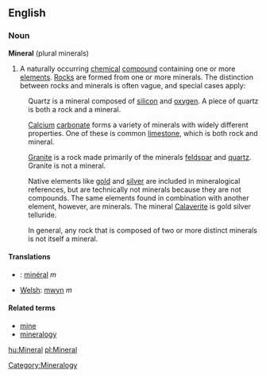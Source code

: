 ==English==
===Noun===
'''Mineral''' (plural minerals)

#A naturally occurring [[chemical]] [[compound]] containing one or more [[element]]s. [[Rock]]s are formed from one or more minerals. The distinction between rocks and minerals is often vague, and special cases apply:

:Quartz is a mineral composed of [[silicon]] and [[oxygen]]. A piece of quartz is both a rock and a mineral.

:[[Calcium]] [[carbonate]] forms a variety of minerals with widely different properties. One of these is common [[limestone]], which is both rock and mineral.

:[[Granite]] is a rock made primarily of the minerals [[feldspar]] and [[quartz]]. Granite is not a mineral.

:Native elements like [[gold]] and [[silver]] are included in mineralogical references, but are technically not minerals because they are not compounds. The same elements found in combination with another element, however, are minerals. The mineral [[Calaverite]] is gold silver telluride.

:In general, any rock that is composed of two or more distinct minerals is not itself a mineral.

====Translations====
*{{fr}}: [[minéral]] ''m''
* [[Welsh]]: [[mwyn]] ''m''

====Related terms====
*[[mine]]
*[[mineralogy]]
[[Category:Mineralogy]]

[[hu:Mineral]]
[[pl:Mineral]]